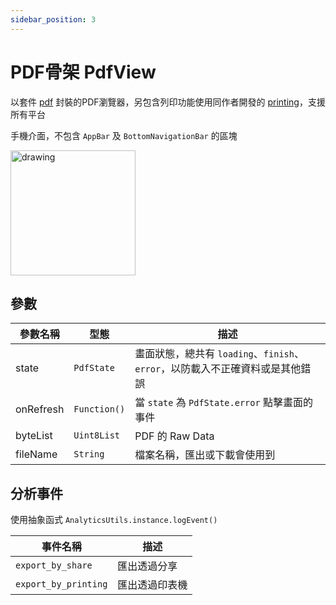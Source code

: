 ```yaml
---
sidebar_position: 3
---
```


# PDF骨架 PdfView

以套件 [pdf](https://pub.dev/packages/pdf) 封裝的PDF瀏覽器，另包含列印功能使用同作者開發的 [printing](https://pub.dev/packages/printing)，支援所有平台

手機介面，不包含 `AppBar` 及 `BottomNavigationBar` 的區塊

<img src="../../img/scaffolds/pdf/mobile.png" alt="drawing" width="200"/>

## 參數

| 參數名稱                         | 型態                             | 描述                             |
| ------------------------------- | ------------------------------- | ------------------------------- |
| state | `PdfState` | 畫面狀態，總共有 `loading`、`finish`、`error`，以防載入不正確資料或是其他錯誤 |
| onRefresh | `Function()` | 當 `state` 為 `PdfState.error` 點擊畫面的事件 |
| byteList | `Uint8List` | PDF 的 Raw Data |
| fileName | `String` | 檔案名稱，匯出或下載會使用到 |

## 分析事件

使用抽象函式 `AnalyticsUtils.instance.logEvent()`

| 事件名稱                         | 描述                             |
| ------------------------------- | ------------------------------- |
| `export_by_share` | 匯出透過分享 |
| `export_by_printing` | 匯出透過印表機 |